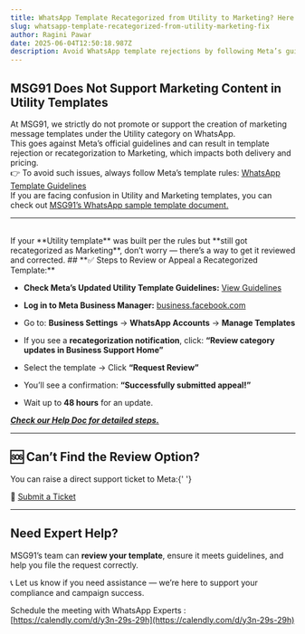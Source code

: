 ```yaml
---
title: WhatsApp Template Recategorized from Utility to Marketing? Here’s the Fix
slug: whatsapp-template-recategorized-from-utility-marketing-fix
author: Ragini Pawar
date: 2025-06-04T12:50:18.987Z
description: Avoid WhatsApp template rejections by following Meta’s guidelines. MSG91 does not support marketing content in Utility templates. Learn how to appeal recategorized templates and get expert help.
---
```


## **MSG91 Does Not Support Marketing Content in Utility Templates**
At MSG91, we strictly do not promote or support the creation of marketing message templates under the Utility category on
WhatsApp.
<br/>
This goes against Meta’s official guidelines and can result in template rejection or recategorization to Marketing, which
impacts both delivery and pricing.
<br/>
👉 To avoid such issues, always follow Meta’s template rules: [ WhatsApp Template Guidelines](https://developers.facebook.com/docs/whatsapp/message-templates/guidelines/)
<br/>
If you are facing confusion in Utility and Marketing templates, you can check out [MSG91’s WhatsApp sample template document.](https://msg91.com/help/whatsapp/whatsapp-template-samples)

---
<br/>
If your **Utility template** was built per the rules but **still got recategorized as Marketing**, don’t worry — there’s
a way to get it reviewed and corrected.
## **✅ Steps to Review or Appeal a Recategorized Template:**

-   **Check Meta’s Updated Utility Template Guidelines:** [View Guidelines](https://developers.facebook.com/docs/whatsapp/updates-to-pricing/new-template-guidelines/)

-   **Log in to Meta Business Manager:** [business.facebook.com](https://business.facebook.com/)

-   Go to: **Business Settings** → **WhatsApp Accounts** → **Manage Templates**

-   If you see a **recategorization notification**, click: **“Review category updates in Business Support Home”**

-   Select the template → Click **“Request Review”**

-   You’ll see a confirmation: **“Successfully submitted appeal\!”**

-   Wait up to **48 hours** for an update.

[**_Check our Help Doc for detailed steps._**](https://msg91.com/help/whatsapp/whatsapp-template-category-changed-from-utility-to-marketing--solution)

---
## **🆘 Can’t Find the Review Option?**

You can raise a direct support ticket to Meta:{' '}

🔗 [Submit a Ticket](https://business.facebook.com/help)

---
## **Need Expert Help?**

MSG91’s team can **review your template**, ensure it meets guidelines, and help you file the request correctly.

📞 Let us know if you need assistance — we’re here to support your compliance and campaign success.

Schedule the meeting with WhatsApp Experts : [https://calendly.com/d/y3n-29s-29h](https://calendly.com/d/y3n-29s-29h)
